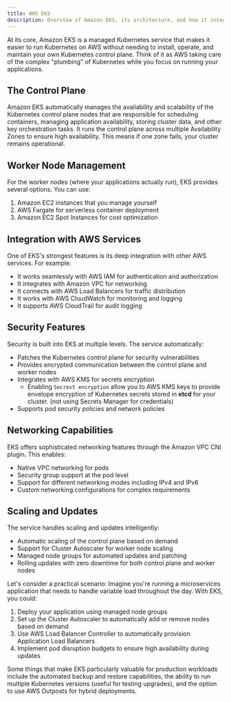 ```yaml
---
title: AWS EKS
description: Overview of Amazon EKS, its architecture, and how it integrates with other AWS services for running Kubernetes clusters.
---
```


At its core, Amazon EKS is a managed Kubernetes service that makes it easier to run Kubernetes on AWS without needing to install, operate, and maintain your own Kubernetes control plane. Think of it as AWS taking care of the complex "plumbing" of Kubernetes while you focus on running your applications.

## The Control Plane 
Amazon EKS automatically manages the availability and scalability of the Kubernetes control plane nodes that are responsible for scheduling containers, managing application availability, storing cluster data, and other key orchestration tasks. It runs the control plane across multiple Availability Zones to ensure high availability. This means if one zone fails, your cluster remains operational.

## Worker Node Management 
For the worker nodes (where your applications actually run), EKS provides several options. You can use:
1. Amazon EC2 instances that you manage yourself
2. AWS Fargate for serverless container deployment
3. Amazon EC2 Spot Instances for cost optimization

## Integration with AWS Services 
One of EKS's strongest features is its deep integration with other AWS services. For example:
- It works seamlessly with AWS IAM for authentication and authorization
- It integrates with Amazon VPC for networking
- It connects with AWS Load Balancers for traffic distribution
- It works with AWS CloudWatch for monitoring and logging
- It supports AWS CloudTrail for audit logging

## Security Features 
Security is built into EKS at multiple levels. The service automatically:

- Patches the Kubernetes control plane for security vulnerabilities
- Provides encrypted communication between the control plane and worker nodes
- Integrates with AWS KMS for secrets encryption
    - Enabling `Secrest encryption` allow you to AWS KMS keys to provide envelope encryption of Kubernetes secrets stored in **etcd** for your cluster. (not using Secrets Manager for credentials)
- Supports pod security policies and network policies

## Networking Capabilities 
EKS offers sophisticated networking features through the Amazon VPC CNI plugin. This enables:

- Native VPC networking for pods
- Security group support at the pod level
- Support for different networking modes including IPv4 and IPv6
- Custom networking configurations for complex requirements

## Scaling and Updates 
The service handles scaling and updates intelligently:

- Automatic scaling of the control plane based on demand
- Support for Cluster Autoscaler for worker node scaling
- Managed node groups for automated updates and patching
- Rolling updates with zero downtime for both control plane and worker nodes

Let's consider a practical scenario: Imagine you're running a microservices application that needs to handle variable load throughout the day. With EKS, you could:

1. Deploy your application using managed node groups
2. Set up the Cluster Autoscaler to automatically add or remove nodes based on demand
3. Use AWS Load Balancer Controller to automatically provision Application Load Balancers
4. Implement pod disruption budgets to ensure high availability during updates

Some things that make EKS particularly valuable for production workloads include the automated backup and restore capabilities, the ability to run multiple Kubernetes versions (useful for testing upgrades), and the option to use AWS Outposts for hybrid deployments.